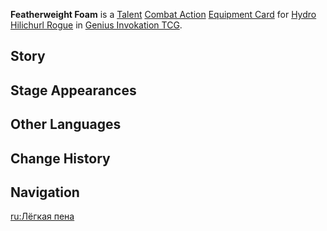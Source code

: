 {{Genius Invokation TCG Infobox
|id        = 222051
|image     = Featherweight Foam Equipment Card.png
|type      = Equipment Card
|group     = Talent;Combat Action
|character = Hydro Hilichurl Rogue
|skill     = Slash of Surging Tides
|effect    = '''Combat Action''': When your active character is '''Hydro Hilichurl Rogue''', equip this card.<br>After Hydro Hilichurl Rogue equips this card, immediately use '''[[Slash of Surging Tides]]''' once.<br>When your Hydro Hilichurl Rogue, who has this card equipped, is on the field, spend 1 less Elemental Die when using a Technique. (Once per Round)
|matching  = 3
|element   = Hydro
|source1   = Tavern Challenge
}}
'''Featherweight Foam''' is a [[Talent Card|Talent]] [[Combat Action Card|Combat Action]] [[Equipment Card]] for [[Hydro Hilichurl Rogue (Character Card)|Hydro Hilichurl Rogue]] in [[Genius Invokation TCG]].

==Story==
{{Description|"Slimo movo!"|title=Hydro Hilichurl Rogue: Featherweight Foam}}

==Stage Appearances==
{{Genius Invokation TCG Stage Appearances}}

==Other Languages==
{{Other Languages
|en       = Featherweight Foam
|zhs      = 轻盈水沫
|zhs_rm   = 
|zht      = 輕盈水沫
|zht_rm   = 
|zh_tl    = 
|ja       = 軽やかな水しぶき
|ja_rm    = Karoyaka-na Mizushibuki
|ja_tl    = Light Spray
|ko       = 경쾌한 물거품
|ko_tl    = 
|es       = Espuma grácil
|es_tl    = Graceful Foam
|fr       = Écume légère
|fr_tl    = Light Foam
|ru       = Лёгкая пена
|ru_tl    = Lightweight Foam
|th       = Featherweight Foam
|vi       = Bọt Nước Nhẹ Nhàng
|vi_tl    = 
|de       = Federleichter Schaum
|de_tl    = Feather-Light Foam
|id       = Featherweight Foam
|pt       = Espuma Suave
|pt_tl    = 
|tr       = Tüy Hafifliğinde Köpük
|tr_tl    = 
|it       = Schiuma leggera
|it_tl    = 
}}

==Change History==
{{Change History|5.0}}

==Navigation==
{{Genius Invokation TCG Navbox|Equipment Card}}

[[ru:Лёгкая пена]]